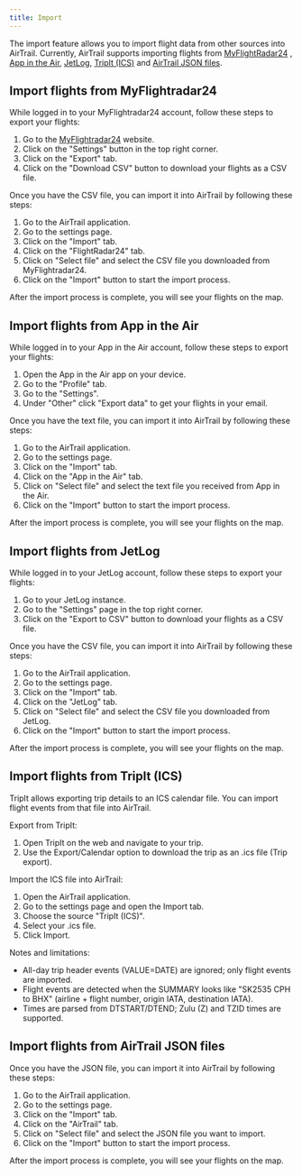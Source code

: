 ```yaml
---
title: Import
---
```


The import feature allows you to import flight data from other sources into AirTrail.
Currently, AirTrail supports importing flights from [MyFlightRadar24](https://my.flightradar24.com)
, [App in the Air](https://appintheair.com), [JetLog](https://github.com/pbogre/jetlog), [TripIt (ICS)](https://www.tripit.com)
and [AirTrail JSON files](/docs/features/export).

## Import flights from MyFlightradar24

While logged in to your MyFlightradar24 account, follow these steps to export your flights:

1. Go to the [MyFlightradar24](https://my.flightradar24.com) website.
2. Click on the "Settings" button in the top right corner.
3. Click on the "Export" tab.
4. Click on the "Download CSV" button to download your flights as a CSV file.

Once you have the CSV file, you can import it into AirTrail by following these steps:

1. Go to the AirTrail application.
2. Go to the settings page.
3. Click on the "Import" tab.
4. Click on the "FlightRadar24" tab.
5. Click on "Select file" and select the CSV file you downloaded from MyFlightradar24.
6. Click on the "Import" button to start the import process.

After the import process is complete, you will see your flights on the map.

## Import flights from App in the Air

While logged in to your App in the Air account, follow these steps to export your flights:

1. Open the App in the Air app on your device.
2. Go to the "Profile" tab.
3. Go to the "Settings".
4. Under "Other" click "Export data" to get your flights in your email.

Once you have the text file, you can import it into AirTrail by following these steps:

1. Go to the AirTrail application.
2. Go to the settings page.
3. Click on the "Import" tab.
4. Click on the "App in the Air" tab.
5. Click on "Select file" and select the text file you received from App in the Air.
6. Click on the "Import" button to start the import process.

After the import process is complete, you will see your flights on the map.

## Import flights from JetLog

While logged in to your JetLog account, follow these steps to export your flights:

1. Go to your JetLog instance.
2. Go to the "Settings" page in the top right corner.
3. Click on the "Export to CSV" button to download your flights as a CSV file.

Once you have the CSV file, you can import it into AirTrail by following these steps:

1. Go to the AirTrail application.
2. Go to the settings page.
3. Click on the "Import" tab.
4. Click on the "JetLog" tab.
5. Click on "Select file" and select the CSV file you downloaded from JetLog.
6. Click on the "Import" button to start the import process.

After the import process is complete, you will see your flights on the map.

## Import flights from TripIt (ICS)

TripIt allows exporting trip details to an ICS calendar file. You can import flight events from that file into AirTrail.

Export from TripIt:

1. Open TripIt on the web and navigate to your trip.
2. Use the Export/Calendar option to download the trip as an .ics file (Trip export).

Import the ICS file into AirTrail:

1. Open the AirTrail application.
2. Go to the settings page and open the Import tab.
3. Choose the source "TripIt (ICS)".
4. Select your .ics file.
5. Click Import.

Notes and limitations:

- All-day trip header events (VALUE=DATE) are ignored; only flight events are imported.
- Flight events are detected when the SUMMARY looks like "SK2535 CPH to BHX" (airline + flight number, origin IATA, destination IATA).
- Times are parsed from DTSTART/DTEND; Zulu (Z) and TZID times are supported.

## Import flights from AirTrail JSON files

Once you have the JSON file, you can import it into AirTrail by following these steps:

1. Go to the AirTrail application.
2. Go to the settings page.
3. Click on the "Import" tab.
4. Click on the "AirTrail" tab.
5. Click on "Select file" and select the JSON file you want to import.
6. Click on the "Import" button to start the import process.

After the import process is complete, you will see your flights on the map.
